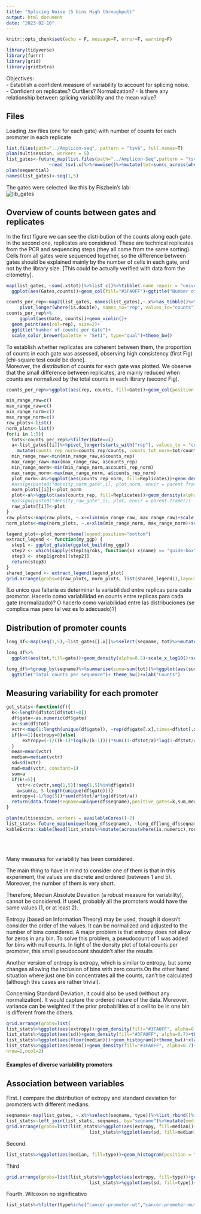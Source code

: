 ```yaml
---
title: "Splicing Noise (5 bins High throughput)"
output: html_document
date: "2023-02-10"
---
```


```r
knitr::opts_chunk$set(echo = F, message=F, error=F, warning=F)
```

```r
library(tidyverse)
library(furrr)
library(grid)
library(gridExtra)
```
Objectives:  
  - Establish a confident measure of variability to account for splicing noise.  
  - Confident on replicates? Ourtliers? Normalization? 
  - Is there any relationship between splicing variability and the mean value?
  
## Files  

Loading .tsv files (one for each gate) with number of counts  for each promoter in each replicate 

```r
list.files(path="../Amplicon-seq", pattern = "tsv$", full.names=T)
plan(multisession, workers = 5)
list_gates<-future_map(list.files(path="../Amplicon-Seq",pattern = "tsv$",full.names=T),
                ~read_tsv(.x)%>%rowwise()%>%mutate(tot=sum(c_across(where(is.double)))))
plan(sequential)
names(list_gates)<-seq(1,5)
```

The gates were selected like this by Fiszbein's lab:  
![lib_gates](img/lib_gates.png)

## Overview of counts between gates and replicates

In the first figure we can see the distribution of the counts along each gate.  
In the second one, replicates are considered. These are technical replicates from the PCR and sequencing steps (they all come from the same sorting).   
Cells from all gates were sequenced together, so the difference between gates should be explained mainly by the number of cells in each gate, and not by the library size. [This could be actually verified with data from the citometry].  

```r
map(list_gates, ~sum(.x$tot))%>%list_c()%>%tibble(.name_repair = "universal")%>%rownames_to_column(var="Gates")%>%rename(counts=".")%>%
  ggplot(aes(Gates,counts))+geom_col(fill="#3FA0FF")+ggtitle("Number of counts per Gate")+theme_bw()

counts_per_rep<-map2(list_gates, names(list_gates),~.x%>%as_tibble()%>%summarise(across(starts_with("rep"), sum))%>%mutate(Gate=as.factor(.y)))%>%list_rbind()%>%
     pivot_longer(where(is.double), names_to="rep", values_to="counts")
counts_per_rep%>%
     ggplot(aes(Gate, counts))+geom_violin()+
  geom_point(aes(col=rep), size=2)+
  ggtitle("Number of counts per Gate")+
  scale_color_brewer(palette = "Set1", type="qual")+theme_bw()
```
  
  
To establish whether replicates are coherent between them, the proportion of counts in each gate was assessed, observing high consistency (first Fig) [chi-square test could be done].  
Moreover, the distribution of counts for each gate was plotted. We observe that the small difference between replicates, are mainly reduced when counts are normalized by the total counts in each library (second Fig).  

```r
counts_per_rep%>%ggplot(aes(rep, counts, fill=Gate))+geom_col(position = "fill")+scale_fill_brewer(palette ="Set1",type="qual")+ theme_bw()+xlab("Replicate")+ggtitle("Gate distribution along replicates")
```

```r
min_range_raw=c()
max_range_raw=c()
min_range_norm=c()
max_range_norm=c()
raw_plots<-list()
norm_plots<-list()
for(i in 1:5){
  tots<-counts_per_rep%>%filter(Gate==i)
  a<-list_gates[[i]]%>%pivot_longer(starts_with("rep"), values_to = "counts_rep",names_to = "Replicates")%>%left_join(tots, by=c("Replicates"="rep"))%>%
    mutate(counts_rep_norm=counts_rep/counts, counts_tot_norm=tot/counts)
  min_range_raw<-min(min_range_raw,a$counts_rep)
  max_range_raw<-max(max_range_raw, a$counts_rep)
  min_range_norm<-min(min_range_norm,a$counts_rep_norm)
  max_range_norm<-max(max_range_norm, a$counts_rep_norm)
  plot_norm<-a%>%ggplot(aes(counts_rep_norm, fill=Replicates))+geom_density(alpha=0.7)+ggtitle(paste0("Gate ",i, ": Normalized"))+scale_color_brewer(palette = "Set1", type="qual")+theme_bw()+theme(legend.position = "none", plot.title = element_text(size = 10), axis.title = element_text(size=7))+xlab("Normalized Counts")
  #assign(paste0("density_norm_gate",i), plot_norm, envir = parent.frame())
  norm_plots[[i]]<-plot_norm
  plot<-a%>%ggplot(aes(counts_rep, fill=Replicates))+geom_density(alpha=0.7)+ggtitle(paste0("Gate ",i, ": Raw"))+scale_color_brewer(palette = "Set1", type="qual")+theme_bw()+theme(legend.position = "none", plot.title = element_text(size = 10), axis.title = element_text(size=7))+xlab("Raw Counts")
  #assign(paste0("density_raw_gate",i), plot, envir = parent.frame())
  raw_plots[[i]]<-plot
}
raw_plots<-map(raw_plots, ~.x+xlim(min_range_raw, max_range_raw)+scale_x_log10())
norm_plots<-map(norm_plots, ~.x+xlim(min_range_norm, max_range_norm)+scale_x_log10())

legend_plot<-plot_norm+theme(legend.position="bottom")
extract_legend <- function(my_ggp) {
  step1 <- ggplot_gtable(ggplot_build(my_ggp))
  step2 <- which(sapply(step1$grobs, function(x) x$name) == "guide-box")
  step3 <- step1$grobs[[step2]]
  return(step3)
}
shared_legend <- extract_legend(legend_plot)
grid.arrange(grobs=c(raw_plots, norm_plots, list(shared_legend)),layout_matrix=matrix(c(1:5,11,6:10,11), ncol=2, byrow = F))
```


[Lo unico que faltaria es determinar la variabilidad entre replicas para cada promotor. Hacerlo como variabilidad en counts entre replicas para cada gate (normalizado)? O hacerlo como variabilidad entre las distribuciones (se complica mas pero tal vez es lo adecuado)?]

## Distribution of promoter counts

```r
long_df<-map(seq(1,5),~list_gates[[.x]]%>%select(seqname, tot)%>%mutate(gate=as.factor(.x)))%>%list_rbind()

long_df%>%
  ggplot(aes(tot,fill=gate))+geom_density(alpha=0.5)+scale_x_log10()+scale_fill_brewer(palette="Set1", type="qual")+theme_bw()+ggtitle("Counts per sequence")

long_df%>%group_by(seqname)%>%summarise(suma=sum(tot))%>%ggplot(aes(suma))+geom_density(fill="#3FA0FF")+scale_x_log10()+
  ggtitle("Total counts per sequence")+ theme_bw()+xlab("Counts")
```

## Measuring variability for each promoter  

```r
get_stats<-function(df){
  k<-length(df$tot[df$tot!=0])
  df$gate<-as.numeric(df$gate)
  a<-sum(df$tot)
  vctr<-map(1:length(unique(df$gate)), ~rep(df$gate[.x],times=df$tot[.x]))%>%list_c()
  if(k==1){extropy=0}else{
      extropy=(-1/((k-1)*log(k/(k-1))))*sum((1-df$tot/a)*log(1-df$tot/a))
  }
  mean=mean(vctr)
  median=median(vctr)
  sd=sd(vctr)
  mad=mad(vctr, constant=1)
  sum=a
  if(k!=5){
    vctr<-c(vctr,seq(1,5)[!seq(1,5)%in%df$gate])
    a=sum(a, 5-length(unique(df$gate)))}
  entropy=(-1/log(5))*sum(df$tot/a*log(df$tot/a))
  return(data.frame(seqname=unique(df$seqname),positive_gates=k,sum,mean,median, sd,mad, entropy, extropy))
}

plan(multisession, workers = availableCores()-2)
list_stats<-future_map(unique(long_df$seqname), ~long_df[long_df$seqname==.x,]%>%get_stats(), .progress = T)%>%list_rbind()
kableExtra::kable(head(list_stats%>%mutate(across(where(is.numeric),round,3))))
```
  
<br>
<br>
  
Many measures for variability has been considered.  
  
The main thing to have in mind to consider one of them is that in this experiment, the values are discrete and ordered (between 1 and 5). Moreover, the number of them is very short.  
  
Therefore, Median Absolute Deviation (a robust measure for variability), cannot be considered. If used, probably all the promoters would have the same values (1, or at least 2).  
  
Entropy (based on Information Theory) may be used, though it doesn't consider the order of the values. It can be normalized and adjusted to the number of bins considered. A major problem is that entropy does not allow for zeros in any bin. To solve this problem, a pseudocount of 1 was added for bins with null counts. In light of the density plot of total counts per promoter, this small pseudocount shouldn't alter the results  
  
Another version of entropy is extropy, which is similar to entropy, but some changes allowing the inclusion of bins with zero counts.On the other hand situation where just one bin concentrates all the counts, can't be calculated (although this cases are rather trivial).   
  
Concerning Standard Deviation, it could also be used (without any normalization). It would capture the ordered nature of the data. Moreover, variance can be weighted if the prior probabilities of a cell to be in one bin is different from the others.     


```r
grid.arrange(grobs=list(
list_stats%>%ggplot(aes(extropy))+geom_density(fill="#3FA0FF", alpha=0.7)+theme_bw()+xlab("Extropy"),
list_stats%>%ggplot(aes(sd))+geom_density(fill="#3FA0FF", alpha=0.7)+theme_bw()+xlab("Standard Deviation"),
list_stats%>%ggplot(aes(floor(median)))+geom_histogram()+theme_bw()+xlab("Median bin"),
list_stats%>%ggplot(aes(mean))+geom_density(fill="#3FA0FF", alpha=0.7)+theme_bw()+xlab("Mean bin")),
nrow=2,ncol=2)
```

#### Examples of diverse variability promoters




## Association between variables  

First. I compare the distribution of extropy and standard deviation for promoters with different medians.  


```r
seqnames<-map(list_gates, ~.x%>%select(seqname, type))%>%list_rbind()%>%unique()
list_stats<-left_join(list_stats, seqnames, by="seqname")%>%mutate(median=as.factor(floor(median)))
grid.arrange(grobs=list(list_stats%>%ggplot(aes(extropy, fill=median))+geom_density(alpha=0.7)+theme_bw()+ggtitle("Extropy"),
                               list_stats%>%ggplot(aes(sd, fill=median))+geom_density(alpha=0.7)+theme_bw()+ggtitle("Standard Deviation")),ncol=2, top=grid::grid.text("Dispersion distribution for promoters with different median values"))
```

Second. 

```r
list_stats%>%ggplot(aes(median, fill=type))+geom_histogram(position = "fill",stat="count")+theme_bw()+ggtitle("Gate proportions for different promoter types")
```


Third

```r
grid.arrange(grobs=list(list_stats%>%ggplot(aes(extropy, fill=type))+geom_density(alpha=0.7)+theme_bw(),
                               list_stats%>%ggplot(aes(sd, fill=type))+geom_density(alpha=0.7)+theme_bw()),ncol=2, top=grid::grid.text("Dispersion distribution for different promoter types"))
```

Fourth. Wilcoxon no significativo

```r
list_stats%>%filter(type%in%c("cancer-promoter-wt","cancer-promoter-mut"))%>%ggplot(aes(extropy, fill=type))+geom_density(alpha=0.7)+theme_bw()+ggtitle("Dispersion distribution for cancer-associated promoters")
```
